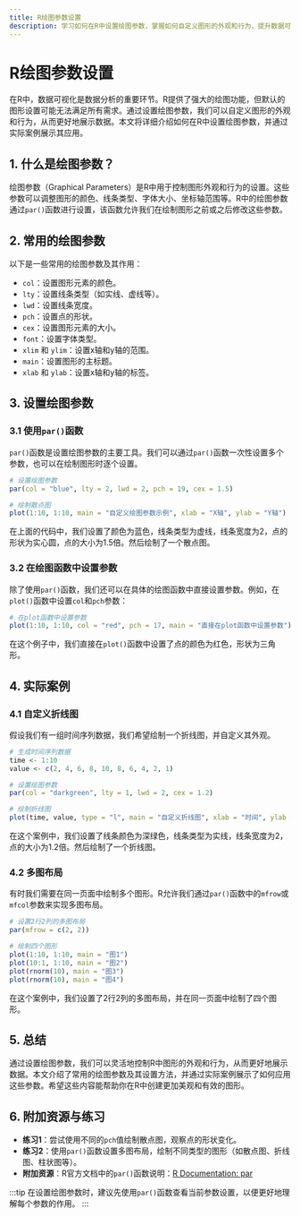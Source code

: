 ```yaml
---
title: R绘图参数设置
description: 学习如何在R中设置绘图参数，掌握如何自定义图形的外观和行为，提升数据可视化的效果。
---
```


# R绘图参数设置

在R中，数据可视化是数据分析的重要环节。R提供了强大的绘图功能，但默认的图形设置可能无法满足所有需求。通过设置绘图参数，我们可以自定义图形的外观和行为，从而更好地展示数据。本文将详细介绍如何在R中设置绘图参数，并通过实际案例展示其应用。

## 1. 什么是绘图参数？

绘图参数（Graphical Parameters）是R中用于控制图形外观和行为的设置。这些参数可以调整图形的颜色、线条类型、字体大小、坐标轴范围等。R中的绘图参数通过`par()`函数进行设置，该函数允许我们在绘制图形之前或之后修改这些参数。

## 2. 常用的绘图参数

以下是一些常用的绘图参数及其作用：

- `col`：设置图形元素的颜色。
- `lty`：设置线条类型（如实线、虚线等）。
- `lwd`：设置线条宽度。
- `pch`：设置点的形状。
- `cex`：设置图形元素的大小。
- `font`：设置字体类型。
- `xlim` 和 `ylim`：设置x轴和y轴的范围。
- `main`：设置图形的主标题。
- `xlab` 和 `ylab`：设置x轴和y轴的标签。

## 3. 设置绘图参数

### 3.1 使用`par()`函数

`par()`函数是设置绘图参数的主要工具。我们可以通过`par()`函数一次性设置多个参数，也可以在绘制图形时逐个设置。

```r
# 设置绘图参数
par(col = "blue", lty = 2, lwd = 2, pch = 19, cex = 1.5)

# 绘制散点图
plot(1:10, 1:10, main = "自定义绘图参数示例", xlab = "X轴", ylab = "Y轴")
```

在上面的代码中，我们设置了颜色为蓝色，线条类型为虚线，线条宽度为2，点的形状为实心圆，点的大小为1.5倍。然后绘制了一个散点图。

### 3.2 在绘图函数中设置参数

除了使用`par()`函数，我们还可以在具体的绘图函数中直接设置参数。例如，在`plot()`函数中设置`col`和`pch`参数：

```r
# 在plot函数中设置参数
plot(1:10, 1:10, col = "red", pch = 17, main = "直接在plot函数中设置参数")
```

在这个例子中，我们直接在`plot()`函数中设置了点的颜色为红色，形状为三角形。

## 4. 实际案例

### 4.1 自定义折线图

假设我们有一组时间序列数据，我们希望绘制一个折线图，并自定义其外观。

```r
# 生成时间序列数据
time <- 1:10
value <- c(2, 4, 6, 8, 10, 8, 6, 4, 2, 1)

# 设置绘图参数
par(col = "darkgreen", lty = 1, lwd = 2, cex = 1.2)

# 绘制折线图
plot(time, value, type = "l", main = "自定义折线图", xlab = "时间", ylab = "值")
```

在这个案例中，我们设置了线条颜色为深绿色，线条类型为实线，线条宽度为2，点的大小为1.2倍。然后绘制了一个折线图。

### 4.2 多图布局

有时我们需要在同一页面中绘制多个图形。R允许我们通过`par()`函数中的`mfrow`或`mfcol`参数来实现多图布局。

```r
# 设置2行2列的多图布局
par(mfrow = c(2, 2))

# 绘制四个图形
plot(1:10, 1:10, main = "图1")
plot(10:1, 1:10, main = "图2")
plot(rnorm(10), main = "图3")
plot(rnorm(10), main = "图4")
```

在这个案例中，我们设置了2行2列的多图布局，并在同一页面中绘制了四个图形。

## 5. 总结

通过设置绘图参数，我们可以灵活地控制R中图形的外观和行为，从而更好地展示数据。本文介绍了常用的绘图参数及其设置方法，并通过实际案例展示了如何应用这些参数。希望这些内容能帮助你在R中创建更加美观和有效的图形。

## 6. 附加资源与练习

- **练习1**：尝试使用不同的`pch`值绘制散点图，观察点的形状变化。
- **练习2**：使用`par()`函数设置多图布局，绘制不同类型的图形（如散点图、折线图、柱状图等）。
- **附加资源**：R官方文档中的`par()`函数说明：[R Documentation: par](https://www.rdocumentation.org/packages/graphics/versions/3.6.2/topics/par)

:::tip
在设置绘图参数时，建议先使用`par()`函数查看当前参数设置，以便更好地理解每个参数的作用。
:::